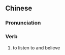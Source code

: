 {{also|听信}}
==Chinese==
{{zh-forms|s=听信}}

===Pronunciation===
{{zh-pron
|m=tīngxìn
|h=pfs=thâng-sin
|mn=qz,tw:thiaⁿ-sìn/qz,xm,zz:theng-sìn
|cat=v
}}

===Verb===
{{zh-verb}}

# {{lb|zh|archaic}} to listen to and believe